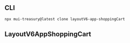 
<Meta title="LayoutV6/App/ShoppingCart" />

## CLI

```sh
npx mui-treasury@latest clone layoutV6-app-shoppingCart
```

## LayoutV6AppShoppingCart

<Source code={raw} language="tsx" />
